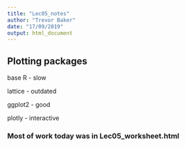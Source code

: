 ```yaml
---
title: "Lec05_notes"
author: "Trevor Baker"
date: "17/09/2019"
output: html_document
---
```


## Plotting packages


base R - slow

lattice - outdated

ggplot2 - good

plotly - interactive

### Most of work today was in Lec05_worksheet.html